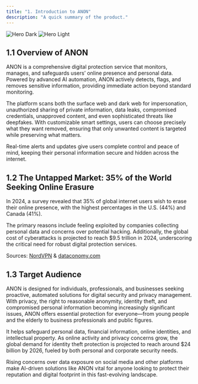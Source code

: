 ```yaml
---
title: "1. Introduction to ANON"
description: "A quick summary of the product."
---
```


<img alt="Hero Dark" classname="hidden dark:block" src="https://assets.tina.io/487a832a-c6a0-47e2-8e72-888bc4abc2f5/Frame 1039.png" />
<img alt="Hero Light" classname="hidden dark:block" src="https://assets.tina.io/487a832a-c6a0-47e2-8e72-888bc4abc2f5/Frame 1039.png" />

## 1.1 Overview of ANON

ANON is a comprehensive digital protection service that monitors, manages, and safeguards users’ online presence and personal data. Powered by advanced AI automation, ANON actively detects, flags, and removes sensitive information, providing immediate action beyond standard monitoring.

The platform scans both the surface web and dark web for impersonation, unauthorized sharing of private information, data leaks, compromised credentials, unapproved content, and even sophisticated threats like deepfakes. With customizable smart settings, users can choose precisely what they want removed, ensuring that only unwanted content is targeted while preserving what matters.

Real-time alerts and updates give users complete control and peace of mind, keeping their personal information secure and hidden across the internet.

## 1.2 The Untapped Market: 35% of the World Seeking Online Erasure

In 2024, a survey revealed that 35% of global internet users wish to erase their online presence, with the highest percentages in the U.S. (44%) and Canada (41%).

The primary reasons include feeling exploited by companies collecting personal data and concerns over potential hacking. Additionally, the global cost of cyberattacks is projected to reach $9.5 trillion in 2024, underscoring the critical need for robust digital protection services.

Sources: [NordVPN](https://nordvpn.com/research-lab/delete-yourself-from-the-internet-global-survey/?utm_source=chatgpt.com) & [dataconomy.com](https://dataconomy.com/2024/02/22/global-costs-of-cyber-attacks-in-2024-and-the-future/?utm_source=chatgpt.com)

## 1.3 Target Audience

ANON is designed for individuals, professionals, and businesses seeking proactive, automated solutions for digital security and privacy management. With privacy, the right to reasonable anonymity, identity theft, and compromised personal information becoming increasingly significant issues, ANON offers essential protection for everyone—from young people and the elderly to business professionals and public figures.

It helps safeguard personal data, financial information, online identities, and intellectual property. As online activity and privacy concerns grow, the global demand for identity theft protection is projected to reach around $24 billion by 2026, fueled by both personal and corporate security needs.

Rising concerns over data exposure on social media and other platforms make AI-driven solutions like ANON vital for anyone looking to protect their reputation and digital footprint in this fast-evolving landscape.